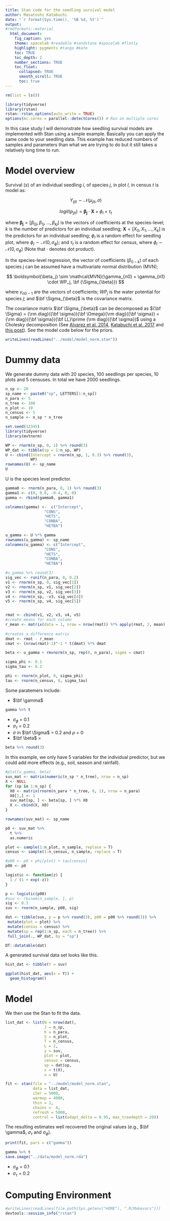 ```yaml
---
title: Stan code for the seedling survival model
author: Masatoshi Katabuchi
date: "`r format(Sys.time(), '%B %d, %Y')`"
output:
#rmdformats::material
  html_document:
    fig_caption: yes
    theme: spacelab #readable #sandstone #spacelab #flatly
    highlight: pygments #tango #kate
    toc: TRUE
    toc_depth: 2
    number_sections: TRUE
    toc_float:
      collapsed: TRUE
      smooth_scroll: TRUE
      toc: true
---
```


```r
rm(list = ls())
```

```r
library(tidyverse)
library(rstan)
rstan::rstan_options(auto_write = TRUE)
options(mc.cores = parallel::detectCores()) # Run on multiple cores
```


In this case study I will demonstrate how seedling survival models are implemented with Stan using a simple example. Basically you can apply the same code to your seedling data. This example has reduced numbers of samples and parameters than what we are trying to do but it still takes a relatively long time to run.

# Model overview

Survival (*s*) of an individual seedling *i*, of species *j*, in plot *l*, in census *t* is model as:

$$
Y_{ijlt} \sim \mathcal{N}(\mu_{jlt}, \sigma)
$$

$$
logit(p_{jlt}) = \boldsymbol{\beta_{j}} \cdot \boldsymbol{X} + \phi_l + \tau_t
$$

where $\boldsymbol{\beta_{j}} = \left[\beta_{0j}, \beta_{1j}, \ldots, \beta_{kj} \right]$ is the vectors of coefficients at the species-level; *k* is the number of predictors for an individual seedling; $\boldsymbol{X} = \left[X_{0}, X_{1}, \ldots, X_{k} \right]$ is the predictors for an individual seedling; $\phi_l$ is a random effect for seedling plot, where $\phi_l \sim \mathcal{N}(0,\sigma_{\phi})$; and $\tau_t$ is a random effect for census, where $\phi_l \sim \mathcal{N}(0,\sigma_{\phi})$ (Note that $\cdot$ denotes dot product).

In the species-level regression, the vector of coefficients ($\beta_{0-k}$) of each species j can be assumed have a multivariate normal distribution (MVN);

$$
\boldsymbol{\beta_j} \sim  \mathcal{MVN}(\gamma_{n0} + \gamma_{n1} \cdot WP_j, \bf {\Sigma_{\beta}})
$$

where $\gamma_{n0-1}$ are the vectors of coefficients; $WP_j$ is the water potential for species *j*; and $\bf \Sigma_{\beta}$ is the covariance matrix.

The covariance matrix $\bf \Sigma_{\beta}$ can be decomposed as ${\bf \Sigma} = {\rm diag}({\bf \sigma}){\bf \Omega}{\rm diag}({\bf \sigma}) = {\rm diag}({\bf \sigma}){\bf LL}\prime {\rm diag}({\bf \sigma})$ using a Cholesky decomposition (See [Alvarez et al. 2014](https://arxiv.org/abs/1408.4050), [Katabuchi et al. 2017](https://www.biorxiv.org/content/10.1101/116855v1.abstract) and [this post](https://stla.github.io/stlapblog/posts/stanlkjprior.html)). See the model code below for the priors.


```r
writeLines(readLines("../model/model_norm.stan"))
```


# Dummy data

We generate dummy data with 20 species, 100 seedlings per species, 10 plots and 5 censuses. In total we have 2000 seedlings.

```r
n_sp <- 20
sp_name <- paste0("sp", LETTERS[1:n_sp])
n_para <- 5
n_tree <- 100
n_plot <- 10
n_census <- 5
n_sample <- n_sp * n_tree
```


```r
set.seed(12345)
library(tidyverse)
library(mvtnorm)

WP <- rnorm(n_sp, 0, 1) %>% round(3)
WP_dat <- tibble(sp = 1:n_sp, WP)
U <- cbind(Intercept = rnorm(n_sp, 1, 0.3) %>% round(3),
           WP)
rownames(U) <- sp_name
U
```
U is the species level predictor.

```r
gamma0 <- rnorm(n_para, 0, 1) %>% round(3)
gamma1 <- c(0, 0.8, -0.4, 0, 0)
gamma <- rbind(gamma0, gamma1)

colnames(gamma) <-  c("Intercept",
                 "CONS",
                 "HETS",
                 "CONBA",
                 "HETBA")

u_gamma <- U %*% gamma
rownames(u_gamma) <- sp_name
colnames(u_gamma) <- c("Intercept",
                 "CONS",
                 "HETS",
                 "CONBA",
                 "HETBA")

#u_gamma %>% round(3)
sig_vec <- runif(n_para, 0, 0.2)
v1 <- rnorm(n_sp, 0, sig_vec[1])
v2 <- rnorm(n_sp, v1, sig_vec[2])
v3 <- rnorm(n_sp, v2, sig_vec[3])
v4 <- rnorm(n_sp, -v3, sig_vec[4])
v5 <- rnorm(n_sp, v4, sig_vec[5])


rmat <- cbind(v1, v2, v3, v4, v5) 
#create means for each column
r_mean <- matrix(data = 1, nrow = nrow(rmat)) %*% apply(rmat, 2, mean)
 
#creates a difference matrix
dmat <- rmat - r_mean
cmat <- (nrow(rmat)-1)^-1 * t(dmat) %*% dmat

beta <- u_gamma + rmvnorm(n_sp, rep(0, n_para), sigma = cmat)

sigma_phi <- 0.1
sigma_tau <- 0.2

phi <- rnorm(n_plot, 0, sigma_phi)
tau <- rnorm(n_census, 0, sigma_tau)

```

Some paratemers include:


- $\bf \gamma$

```r
gamma %>% t
```


- $\sigma_\phi$ = 0.1
- $\sigma_\tau$ = 0.2
- $\sigma$ in $\bf \Sigma$ = 0.2 and $\rho$ = 0
- $\bf \beta$ =

```r
beta %>% round(3)
```

In this example, we only have 5 variables for the individual predictor, but we could add more effects (e.g., soil, season and rainfall).

```r

#plot(u_gamma, beta)
suv_mat <- matrix(numeric(n_sp * n_tree), nrow = n_sp)
X <- NULL
for (sp in 1:n_sp) {
  X0 <- matrix(rnorm(n_para * n_tree, 0, 1), nrow = n_para)
  X0[1,] <- 1
  suv_mat[sp, ] <- beta[sp, ] %*% X0
  X <- cbind(X, X0)
}

rownames(suv_mat) <- sp_name

p0 <- suv_mat %>%
  t %>%
  as.numeric

plot <- sample(1:n_plot, n_sample, replace = T)
census <- sample(1:n_census, n_sample, replace = T)

#p00 <- p0 + phi[plot] + tau[census]
p00 <- p0

logistic <- function(z) {
  1 / (1 + exp(-z))
}

p <- logistic(p00)
#suv <- rbinom(n_sample, 1, p)
sig <- 0.3
suv <- rnorm(n_sample, p00, sig)

dat <- tibble(suv, p = p %>% round(3), p00 = p00 %>% round(3)) %>%
 mutate(plot = plot) %>%
 mutate(census = census) %>%
 mutate(sp = rep(1:n_sp, each = n_tree)) %>%
 full_join(., WP_dat, by = "sp")

DT::datatable(dat)

```

A generated survival data set looks like this.

```r

hist_dat <- tibble(Y = suv)

ggplot(hist_dat, aes(x = Y)) +
  geom_histogram()


```

# Model

We then use the Stan to fit the data.

```r

list_dat <- list(N = nrow(dat),
                 J = n_sp,
                 K = n_para,
                 S = n_plot,
                 T = n_census,
                 L = 2,
                 y = suv,
                 plot = plot,
                 census = census,
                 sp = dat$sp,
                 x = t(X),
                 u = U)

fit <- stan(file = "../model/model_norm.stan",
            data = list_dat,
            iter = 5000,
            warmup = 4000,
            thin = 1,
            chains =  4,
            refresh = 5000,
            control = list(adapt_delta = 0.95, max_treedepth = 20))

```

The resulting estimates well recovered the original values (e.g., $\bf \gamma$, $\sigma_{\tau}$ and $\sigma_{\phi}$).



```r
print(fit, pars = c("gamma"))
```

```r
gamma %>% t
save.image("../data/model_norm.rda")
```

- $\sigma_\phi$ = 0.1
- $\sigma_\tau$ = 0.2

# Computing Environment

```r
#writeLines(readLines(file.path(Sys.getenv("HOME"), ".R/Makevars")))
devtools::session_info("rstan")
```
